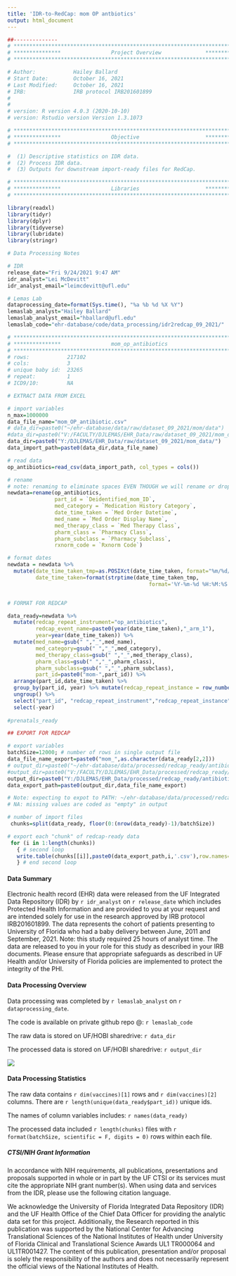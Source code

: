 ```yaml
---
title: 'IDR-to-RedCap: mom OP antbiotics'
output: html_document
---
```



```r
##-------------- 
# **************************************************************************** #
# ***************                Project Overview              *************** #
# **************************************************************************** #

# Author:            Hailey Ballard
# Start Date:        October 16, 2021 
# Last Modified:     October 16, 2021 
# IRB:               IRB protocol IRB201601899  
#                    
#
# version: R version 4.0.3 (2020-10-10)
# version: Rstudio version Version 1.3.1073 

# **************************************************************************** #
# ***************                Objective                     *************** #
# **************************************************************************** #

#  (1) Descriptive statistics on IDR data. 
#  (2) Process IDR data. 
#  (3) Outputs for downstream import-ready files for RedCap. 


```

```r

# **************************************************************************** #
# ***************                Libraries                     *************** #
# **************************************************************************** #

library(readxl)
library(tidyr)
library(dplyr)
library(tidyverse)
library(lubridate)
library(stringr)

```

```r
# Data Processing Notes

# IDR
release_date="Fri 9/24/2021 9:47 AM"
idr_analyst="Lei McDevitt"
idr_analyst_email="leimcdevitt@ufl.edu"

# Lemas Lab
dataprocessing_date=format(Sys.time(), "%a %b %d %X %Y")
lemaslab_analyst="Hailey Ballard"
lemaslab_analyst_email="hballard@ufl.edu"
lemaslab_code="ehr-database/code/data_processing/idr2redcap_09_2021/"

```

```r

# **************************************************************************** #
# ***************                mom_op_antibiotics                                          
# **************************************************************************** #
# rows:            217102      
# cols:            3 
# unique baby id:  23265
# repeat:          1
# ICD9/10:         NA

# EXTRACT DATA FROM EXCEL

# import variables
n_max=1000000
data_file_name="mom_OP_antibiotic.csv"
# data_dir=paste0("~/ehr-database/data/raw/dataset_09_2021/mom/data")
#data_dir=paste0("V:/FACULTY/DJLEMAS/EHR_Data/raw/dataset_09_2021/mom_data/")
data_dir=paste0("Y:/DJLEMAS/EHR_Data/raw/dataset_09_2021/mom_data/")
data_import_path=paste0(data_dir,data_file_name)

# read data
op_antibiotics=read_csv(data_import_path, col_types = cols()) 

# rename
# note: renaming to eliminate spaces EVEN THOUGH we will rename or drop later.
newdata=rename(op_antibiotics, 
               part_id = `Deidentified_mom_ID`, 
               med_category = `Medication History Category`,
               date_time_taken = `Med Order Datetime`,
               med_name = `Med Order Display Name`,
               med_therapy_class = `Med Therapy Class`,
               pharm_class = `Pharmacy Class`,
               pharm_subclass = `Pharmacy Subclass`,
               rxnorm_code = `Rxnorm Code`)

# format dates
newdata = newdata %>%
  mutate(date_time_taken_tmp=as.POSIXct(date_time_taken, format="%m/%d/%Y %H:%M"),
         date_time_taken=format(strptime(date_time_taken_tmp, 
                                             format='%Y-%m-%d %H:%M:%S'), '%Y-%m-%d %I:%M:%S %p')) %>%  select(-date_time_taken_tmp)


# FORMAT FOR REDCAP

data_ready=newdata %>%
  mutate(redcap_repeat_instrument="op_antibiotics",
         redcap_event_name=paste0(year(date_time_taken),"_arm_1"),
         year=year(date_time_taken)) %>%
  mutate(med_name=gsub(" ","_",med_name),
         med_category=gsub(" ","_",med_category),
         med_therapy_class=gsub(" ","_",med_therapy_class),
         pharm_class=gsub(" ","_",pharm_class),
         pharm_subclass=gsub(" ","_",pharm_subclass),
         part_id=paste0("mom-",part_id)) %>%
  arrange(part_id,date_time_taken) %>%
  group_by(part_id, year) %>% mutate(redcap_repeat_instance = row_number()) %>%
  ungroup() %>%
  select("part_id", "redcap_repeat_instrument","redcap_repeat_instance","redcap_event_name",,everything()) %>%
  select(-year)
  
#prenatals_ready

## EXPORT FOR REDCAP

# export variables
batchSize=12000; # number of rows in single output file
data_file_name_export=paste0("mom_",as.character(data_ready[2,2]))
# output_dir=paste0("~/ehr-database/data/processed/redcap_ready/antibiotics/")
#output_dir=paste0("V:/FACULTY/DJLEMAS/EHR_Data/processed/redcap_ready/antibiotics/")
output_dir=paste0("Y:/DJLEMAS/EHR_Data/processed/redcap_ready/antibiotics/")
data_export_path=paste0(output_dir,data_file_name_export)

# Note: expecting to expot to PATH: ~/ehr-database/data/processed/redcap_ready/antibiotics/
# NA: missing values are coded as "empty" in output

# number of import files
 chunks=split(data_ready, floor(0:(nrow(data_ready)-1)/batchSize))

# export each "chunk" of redcap-ready data
 for (i in 1:length(chunks))
   { # second loop
   write.table(chunks[[i]],paste0(data_export_path,i,'.csv'),row.names=F,na = "", sep=",")
   } # end second loop        

```

#### __Data Summary__
Electronic health record (EHR) data were released from the UF Integrated Data Repository (IDR) by `r idr_analyst` on `r release_date` which includes Protected Health Information and are provided to you at your request and are intended solely for use in the research approved by IRB protocol IRB201601899. The data represents the cohort of patients presenting to University of Florida who had a baby delivery between June, 2011 and September, 2021. Note: this study required 25 hours of analyst time. The data are released to you in your role for this study as described in your IRB documents. Please ensure that appropriate safeguards as described in UF Health and/or University of Florida policies are implemented to protect the integrity of the PHI.

#### __Data Processing Overview__
Data processing was completed by `r lemaslab_analyst` on `r dataprocessing_date`. 

The code is available on private github repo @: `r lemaslab_code`

The raw data is stored on UF/HOBI sharedrive: `r data_dir`

The processed data is stored on UF/HOBI sharedrive: `r output_dir`

![](data_processing_workflow.png)

#### __Data Processing Statistics__

The raw data contains `r dim(vaccines)[1]` rows and `r dim(vaccines)[2]` columns. There are `r length(unique(data_ready$part_id))` unique ids. 

The names of column variables includes: `r names(data_ready)`

The processed data included `r length(chunks)` files with `r format(batchSize, scientific = F, digits = 0)` rows within each file.

##### __CTSI/NIH Grant Information__

In accordance with NIH requirements, all publications, presentations and proposals supported in whole or in part by the UF CTSI or its services must cite the appropriate NIH grant number(s). When using data and services from the IDR, please use the following citation language.

We acknowledge the University of Florida Integrated Data Repository (IDR) and the UF Health Office of the Chief Data Officer for providing the analytic data set for this project. Additionally, the Research reported in this publication was supported by the National Center for Advancing Translational Sciences of the National Institutes of Health under University of Florida Clinical and Translational Science Awards UL1 TR000064 and UL1TR001427. The content of this publication, presentation and/or proposal is solely the responsibility of the authors and does not necessarily represent the official views of the National Institutes of Health.